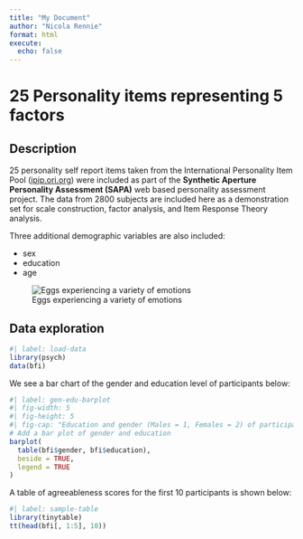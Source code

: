 ```yaml
---
title: "My Document"
author: "Nicola Rennie"
format: html
execute: 
  echo: false
---
```


# 25 Personality items representing 5 factors

## Description

25 personality self report items taken from the International Personality Item Pool ([ipip.ori.org](https://ipip.ori.org/)) were included as part of the **Synthetic Aperture Personality Assessment (SAPA)** web based personality assessment project. The data from 2800 subjects are included here as a demonstration set for scale construction, factor analysis, and Item Response Theory analysis.

Three additional demographic variables are also included:

* sex
* education
* age

![Eggs experiencing a variety of emotions](eggs.jpg){fig-align="center"}

## Data exploration

```r
#| label: load-data
library(psych)
data(bfi)
```

We see a bar chart of the gender and education level of participants below:

```r
#| label: gen-edu-barplot
#| fig-width: 5
#| fig-height: 5
#| fig-cap: "Education and gender (Males = 1, Females = 2) of participants."
# Add a bar plot of gender and education
barplot(
  table(bfi$gender, bfi$education),
  beside = TRUE,
  legend = TRUE
)
```

A table of agreeableness scores for the first 10 participants is shown below:

```r
#| label: sample-table
library(tinytable)
tt(head(bfi[, 1:5], 10))
```

